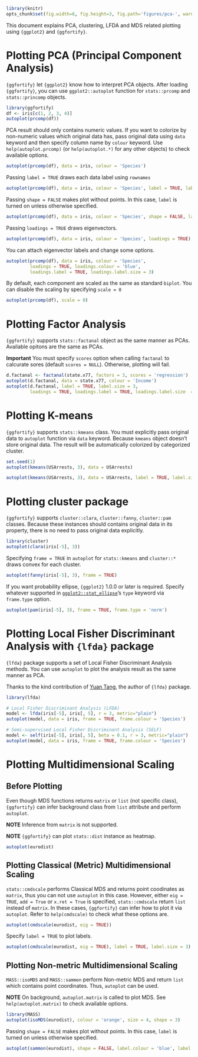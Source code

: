 <!--
%\VignetteEngine{knitr::knitr}
%\VignetteIndexEntry{Plotting PCA, clustering, LFDA and MDS results}
-->

```r
library(knitr)
opts_chunk$set(fig.width=6, fig.height=3, fig.path='figures/pca-', warning=FALSE)
```

This document explains PCA, clustering, LFDA and MDS related plotting using `{ggplot2}` and `{ggfortify}`. 

# Plotting PCA (Principal Component Analysis)

`{ggfortify}` let `{ggplot2}` know how to interpret PCA objects. After loading `{ggfortify}`, you can use `ggplot2::autoplot` function for `stats::prcomp` and `stats::princomp` objects. 

```r
library(ggfortify)
df <- iris[c(1, 2, 3, 4)]
autoplot(prcomp(df))
```

PCA result should only contains numeric values. If you want to colorize by non-numeric values which original data has, pass original data using `data` keyword and then specify column name by `colour` keyword. Use `help(autoplot.prcomp)` (or `help(autoplot.*)` for any other objects) to check available options.

```r
autoplot(prcomp(df), data = iris, colour = 'Species')
```

Passing `label = TRUE` draws each data label using `rownames`

```r
autoplot(prcomp(df), data = iris, colour = 'Species', label = TRUE, label.size = 3)
```

Passing `shape = FALSE` makes plot without points. In this case, `label` is turned on unless otherwise specified.

```r
autoplot(prcomp(df), data = iris, colour = 'Species', shape = FALSE, label.size = 3)
```

Passing `loadings = TRUE` draws eigenvectors.

```r
autoplot(prcomp(df), data = iris, colour = 'Species', loadings = TRUE)
```

You can attach eigenvector labels and change some options.

```r
autoplot(prcomp(df), data = iris, colour = 'Species',
         loadings = TRUE, loadings.colour = 'blue',
         loadings.label = TRUE, loadings.label.size = 3)
```

By default, each component are scaled as the same as standard ``biplot``. You can disable the scaling by specifying ``scale = 0``

```r
autoplot(prcomp(df), scale = 0)
```

# Plotting Factor Analysis

`{ggfortify}` supports `stats::factanal` object as the same manner as PCAs. Available opitons are the same as PCAs.

**Important** You must specify `scores` option when calling `factanal` to calcurate sores (default `scores = NULL`). Otherwise, plotting will fail.

```r
d.factanal <- factanal(state.x77, factors = 3, scores = 'regression')
autoplot(d.factanal, data = state.x77, colour = 'Income')
autoplot(d.factanal, label = TRUE, label.size = 3,
         loadings = TRUE, loadings.label = TRUE, loadings.label.size  = 3)
```

# Plotting K-means

`{ggfortify}` supports `stats::kmeans` class. You must explicitly pass original data to `autoplot` function via `data` keyword. Because `kmeans` object doesn't store original data. The result will be automatically colorized by categorized cluster.

```r
set.seed(1)
autoplot(kmeans(USArrests, 3), data = USArrests)

autoplot(kmeans(USArrests, 3), data = USArrests, label = TRUE, label.size = 3)
```

# Plotting cluster package

`{ggfortify}` supports `cluster::clara`, `cluster::fanny`, `cluster::pam` classes. Because these instances should contains original data in its property, there is no need to pass original data explicitly.

```r
library(cluster)
autoplot(clara(iris[-5], 3))
```

Specifying `frame = TRUE` in `autoplot` for `stats::kmeans` and `cluster::*` draws convex for each cluster.

```r
autoplot(fanny(iris[-5], 3), frame = TRUE)
```

If you want probability ellipse, `{ggplot2}` 1.0.0 or later is required. Specify whatever supported in [`ggplot2::stat_ellipse`](http://docs.ggplot2.org/dev/stat_ellipse.html)'s `type` keyword via `frame.type` option. 

```r
autoplot(pam(iris[-5], 3), frame = TRUE, frame.type = 'norm')
```

# Plotting Local Fisher Discriminant Analysis with ``{lfda}`` package

``{lfda}`` package supports a set of Local Fisher Discriminant Analysis methods. You can use ``autoplot`` to plot the analysis result as the same manner as PCA.

Thanks to the kind contribution of [Yuan Tang](https://github.com/terrytangyuan), the author of ``{lfda}`` package. 

```r
library(lfda)

# Local Fisher Discriminant Analysis (LFDA)
model <- lfda(iris[-5], iris[, 5], r = 3, metric="plain")
autoplot(model, data = iris, frame = TRUE, frame.colour = 'Species')
```

```r
# Semi-supervised Local Fisher Discriminant Analysis (SELF)
model <- self(iris[-5], iris[, 5], beta = 0.1, r = 3, metric="plain")
autoplot(model, data = iris, frame = TRUE, frame.colour = 'Species')
```


# Plotting Multidimensional Scaling

## Before Plotting

Even though MDS functions returns `matrix` or `list` (not specific class), `{ggfortify}` can infer background class from `list` attribute and perform `autoplot`.

**NOTE** Inference from `matrix` is not supported.

**NOTE** `{ggfortify}` can plot `stats::dist` instance as heatmap.

```r
autoplot(eurodist)
```

## Plotting Classical (Metric) Multidimensional Scaling

`stats::cmdscale` performs Classical MDS and returns point coodinates as `matrix`, thus you can not use `autoplot` in this case. However, either `eig = TRUE`, `add = True` or `x.ret = True` is specified, `stats::cmdscale` return `list` instead of `matrix`. In these cases, `{ggfortify}` can infer how to plot it via `autoplot`. Refer to `help(cmdscale)` to check what these options are.

```r
autoplot(cmdscale(eurodist, eig = TRUE))
```

Specify `label = TRUE` to plot labels.

```r
autoplot(cmdscale(eurodist, eig = TRUE), label = TRUE, label.size = 3)
```

## Plotting Non-metric Multidimensional Scaling

`MASS::isoMDS` and `MASS::sammon` perform Non-metric MDS and return `list` which contains point coordinates. Thus, `autoplot` can be used.

**NOTE** On background, `autoplot.matrix` is called to plot MDS. See `help(autoplot.matrix)` to check available options.

```r
library(MASS)
autoplot(isoMDS(eurodist), colour = 'orange', size = 4, shape = 3)
```

Passing `shape = FALSE` makes plot without points. In this case, `label` is turned on unless otherwise specified.

```r
autoplot(sammon(eurodist), shape = FALSE, label.colour = 'blue', label.size = 3)
```

